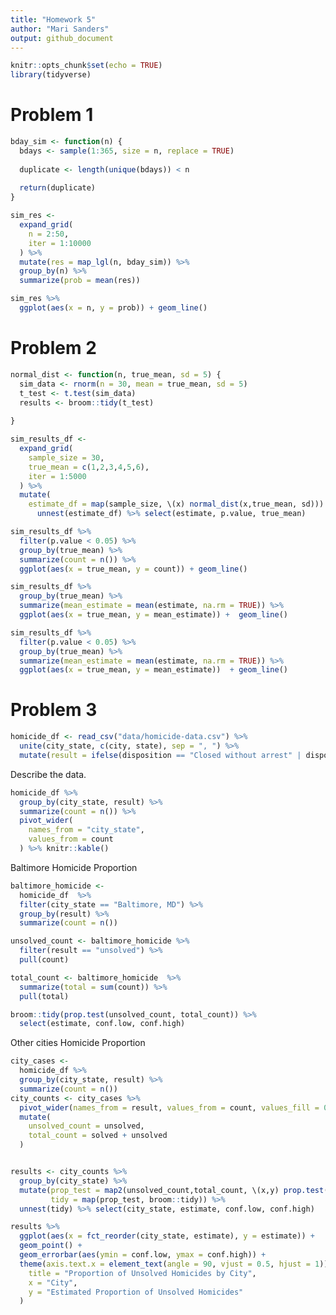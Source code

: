 ```yaml
---
title: "Homework 5"
author: "Mari Sanders"
output: github_document
---
```


```r
knitr::opts_chunk$set(echo = TRUE)
library(tidyverse)
```

# Problem 1 

```r
bday_sim <- function(n) {
  bdays <- sample(1:365, size = n, replace = TRUE) 
  
  duplicate <- length(unique(bdays)) < n
  
  return(duplicate)
}

sim_res <- 
  expand_grid(
    n = 2:50, 
    iter = 1:10000
  ) %>% 
  mutate(res = map_lgl(n, bday_sim)) %>% 
  group_by(n) %>% 
  summarize(prob = mean(res))

sim_res %>% 
  ggplot(aes(x = n, y = prob)) + geom_line()
```

# Problem 2 



```r
normal_dist <- function(n, true_mean, sd = 5) {
  sim_data <- rnorm(n = 30, mean = true_mean, sd = 5)
  t_test <- t.test(sim_data)
  results <- broom::tidy(t_test)
  
}

sim_results_df <- 
  expand_grid(
    sample_size = 30,
    true_mean = c(1,2,3,4,5,6),
    iter = 1:5000
  ) %>% 
  mutate(
    estimate_df = map(sample_size, \(x) normal_dist(x,true_mean, sd))) %>% 
      unnest(estimate_df) %>% select(estimate, p.value, true_mean) 

sim_results_df %>% 
  filter(p.value < 0.05) %>% 
  group_by(true_mean) %>% 
  summarize(count = n()) %>% 
  ggplot(aes(x = true_mean, y = count)) + geom_line()

sim_results_df %>% 
  group_by(true_mean) %>% 
  summarize(mean_estimate = mean(estimate, na.rm = TRUE)) %>% 
  ggplot(aes(x = true_mean, y = mean_estimate)) +  geom_line()

sim_results_df %>% 
  filter(p.value < 0.05) %>% 
  group_by(true_mean) %>% 
  summarize(mean_estimate = mean(estimate, na.rm = TRUE)) %>% 
  ggplot(aes(x = true_mean, y = mean_estimate))  + geom_line()
```

# Problem 3 

```r
homicide_df <- read_csv("data/homicide-data.csv") %>% 
  unite(city_state, c(city, state), sep = ", ") %>% 
  mutate(result = ifelse(disposition == "Closed without arrest" | disposition == "Open/No arrest", "unsolved", "solved"))
```
Describe the data.

```r
homicide_df %>% 
  group_by(city_state, result) %>% 
  summarize(count = n()) %>% 
  pivot_wider(
    names_from = "city_state",
    values_from = count
  ) %>% knitr::kable()
```

Baltimore Homicide Proportion

```r
baltimore_homicide <- 
  homicide_df  %>% 
  filter(city_state == "Baltimore, MD") %>% 
  group_by(result) %>% 
  summarize(count = n()) 

unsolved_count <- baltimore_homicide %>% 
  filter(result == "unsolved") %>% 
  pull(count)

total_count <- baltimore_homicide  %>% 
  summarize(total = sum(count)) %>% 
  pull(total)

broom::tidy(prop.test(unsolved_count, total_count)) %>% 
  select(estimate, conf.low, conf.high)
```

Other cities Homicide Proportion

```r
city_cases <- 
  homicide_df %>% 
  group_by(city_state, result) %>% 
  summarize(count = n())
city_counts <- city_cases %>%
  pivot_wider(names_from = result, values_from = count, values_fill = 0) %>%
  mutate(
    unsolved_count = unsolved,
    total_count = solved + unsolved
  )


results <- city_counts %>% 
  group_by(city_state) %>% 
  mutate(prop_test = map2(unsolved_count,total_count, \(x,y) prop.test(x = x, n = y )),
         tidy = map(prop_test, broom::tidy)) %>% 
  unnest(tidy) %>% select(city_state, estimate, conf.low, conf.high)

results %>% 
  ggplot(aes(x = fct_reorder(city_state, estimate), y = estimate)) + 
  geom_point() +
  geom_errorbar(aes(ymin = conf.low, ymax = conf.high)) +
  theme(axis.text.x = element_text(angle = 90, vjust = 0.5, hjust = 1)) + labs(
    title = "Proportion of Unsolved Homicides by City",
    x = "City",
    y = "Estimated Proportion of Unsolved Homicides"
  )
```

